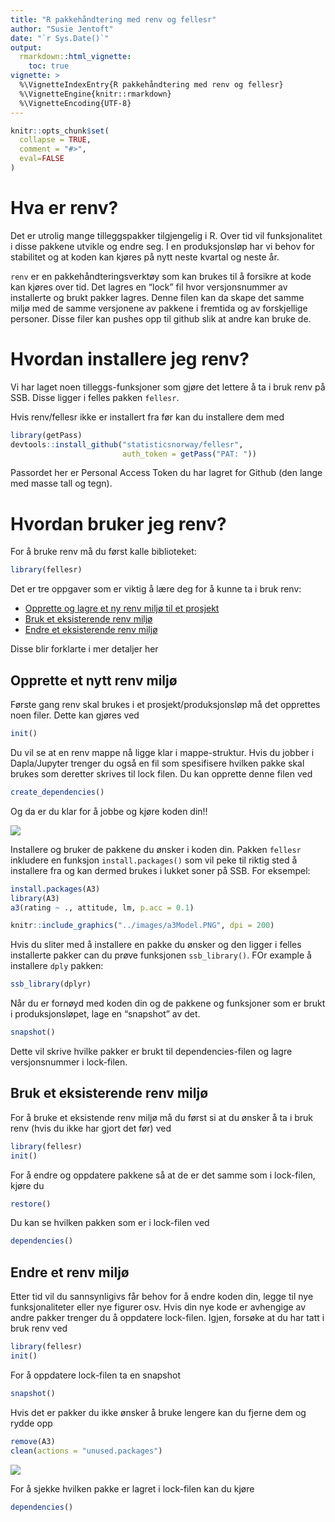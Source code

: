 ```yaml
---
title: "R pakkehåndtering med renv og fellesr"
author: "Susie Jentoft"
date: "`r Sys.Date()`"
output: 
  rmarkdown::html_vignette:
    toc: true
vignette: >
  %\VignetteIndexEntry{R pakkehåndtering med renv og fellesr}
  %\VignetteEngine{knitr::rmarkdown}
  %\VignetteEncoding{UTF-8}
---
```


```r
knitr::opts_chunk$set(
  collapse = TRUE,
  comment = "#>",
  eval=FALSE
)
```

# Hva er renv?
Det er utrolig mange tilleggspakker tilgjengelig i R. Over tid vil funksjonalitet i disse pakkene utvikle og endre seg. I en produksjonsløp har vi behov for stabilitet og at koden kan kjøres på nytt neste kvartal og neste år. 

`renv` er en pakkehåndteringsverktøy som kan brukes til å forsikre at kode kan kjøres over tid. Det lagres en "lock" fil hvor versjonsnummer av installerte og brukt pakker lagres. Denne filen kan da skape det samme miljø med de samme versjonene av pakkene i fremtida og av forskjellige personer. Disse filer kan pushes opp til github slik at andre kan bruke de. 




# Hvordan installere jeg renv?
Vi har laget noen tilleggs-funksjoner som gjøre det lettere å ta i bruk renv på SSB. Disse ligger i felles pakken `fellesr`. 

Hvis renv/fellesr ikke er installert fra før kan du installere dem med

```r
library(getPass)
devtools::install_github("statisticsnorway/fellesr", 
                         auth_token = getPass("PAT: "))
```
Passordet her er Personal Access Token du har lagret for Github (den lange med masse tall og tegn). 

# Hvordan bruker jeg renv?
For å bruke renv må du først kalle biblioteket: 

```r
library(fellesr)
```

Det er tre oppgaver som er viktig å lære deg for å kunne ta i bruk renv:

- [Opprette og lagre et ny renv miljø til et prosjekt](#opprett)
- [Bruk et eksisterende renv miljø](#bruk)
- [Endre et eksisterende renv miljø](#endre)

Disse blir forklarte i mer detaljer her

## Opprette et nytt renv miljø {#opprett}
Første gang renv skal brukes i et prosjekt/produksjonsløp må det opprettes noen filer. Dette kan gjøres ved

```r
init()
```

Du vil se at en renv mappe nå ligge klar i mappe-struktur. Hvis du jobber i Dapla/Jupyter trenger du også en fil som spesifisere hvilken pakke skal brukes som deretter skrives til lock filen. Du kan opprette denne filen ved 

```r
create_dependencies()
```

Og da er du klar for å jobbe og kjøre koden din!!

![](https://media.giphy.com/media/scZPhLqaVOM1qG4lT9/giphy.gif)

Installere og bruker de pakkene du ønsker i koden din. Pakken `fellesr` inkludere en funksjon `install.packages()` som vil peke til riktig sted å installere fra og kan dermed brukes i lukket soner på SSB. For eksempel:

```r
install.packages(A3)
library(A3)
a3(rating ~ ., attitude, lm, p.acc = 0.1)
```

```r

knitr::include_graphics("../images/a3Model.PNG", dpi = 200)
```

Hvis du sliter med å installere en pakke du ønsker og den ligger i felles installerte pakker can du prøve funksjonen `ssb_library()`. FOr example å installere `dply` pakken:

```r
ssb_library(dplyr)
```

Når du er fornøyd med koden din og de pakkene og funksjoner som er brukt i produksjonsløpet, lage en "snapshot" av det.

```r
snapshot()
```

Dette vil skrive hvilke pakker er brukt til dependencies-filen og lagre versjonsnummer i lock-filen. 


## Bruk et eksisterende renv miljø {#bruk}
For å bruke et eksistende renv miljø må du først si at du ønsker å ta i bruk renv (hvis du ikke har gjort det før) ved
```r
library(fellesr)
init()
```

For å endre og oppdatere pakkene så at de er det samme som i lock-filen, kjøre du

```r
restore()
```


Du kan se hvilken pakken som er i lock-filen ved

```r
dependencies()
```

## Endre et renv miljø {#endre}
Etter tid vil du sannsynligivs får behov for å endre koden din, legge til nye funksjonaliteter eller nye figurer osv. Hvis din nye kode er avhengige av andre pakker trenger du å oppdatere lock-filen. Igjen, forsøke at du har tatt i bruk renv ved

```r
library(fellesr)
init()
```

For å oppdatere lock-filen ta en snapshot

```r
snapshot()
```

Hvis det er pakker du ikke ønsker å bruke lengere kan du fjerne dem og rydde opp
```r
remove(A3)
clean(actions = "unused.packages")
```


![](https://media.giphy.com/media/Q8IqvLa3CpdzG2aons/giphy.gif)

For å sjekke hvilken pakke er lagret i lock-filen kan du kjøre

```r
dependencies()

```


